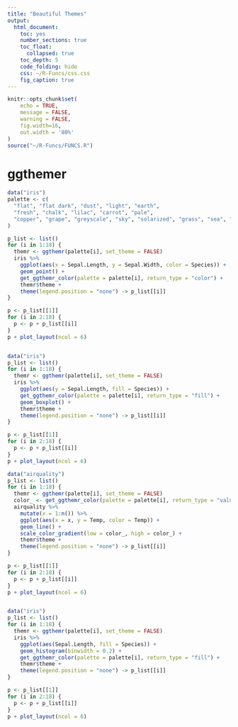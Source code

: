 ```yaml
---
title: "Beautiful Themes"
output: 
  html_document:
    toc: yes
    number_sections: true
    toc_float:
      collapsed: true
    toc_depth: 5
    code_folding: hide
    css: ~/R-Funcs/css.css
    fig_caption: true
---
```


```r
knitr::opts_chunk$set(
	echo = TRUE,
	message = FALSE,
	warning = FALSE,
	fig.width=16,
	out.width = '80%'
)
source("~/R-Funcs/FUNCS.R")
```

# ggthemer

```r
data("iris")
palette <- c(
  "flat", "flat dark", "dust", "light", "earth",
  "fresh", "chalk", "lilac", "carrot", "pale",
  "copper", "grape", "greyscale", "sky", "solarized", "grass", "sea", "camouflage"
)

p_list <- list()
for (i in 1:18) {
  themr <- ggthemr(palette[i], set_theme = FALSE)
  iris %>%
    ggplot(aes(x = Sepal.Length, y = Sepal.Width, color = Species)) +
    geom_point() +
    get_ggthemr_color(palette = palette[i], return_type = "color") +
    themr$theme +
    theme(legend.position = "none") -> p_list[[i]]
}

p <- p_list[[1]]
for (i in 2:18) {
  p <- p + p_list[[i]]
}
p + plot_layout(ncol = 6)


data("iris")
p_list <- list()
for (i in 1:18) {
  themr <- ggthemr(palette[i], set_theme = FALSE)
  iris %>%
    ggplot(aes(y = Sepal.Length, fill = Species)) +
    get_ggthemr_color(palette = palette[i], return_type = "fill") +
    geom_boxplot() +
    themr$theme +
    theme(legend.position = "none") -> p_list[[i]]
}

p <- p_list[[1]]
for (i in 2:18) {
  p <- p + p_list[[i]]
}
p + plot_layout(ncol = 6)

data("airquality")
p_list <- list()
for (i in 1:18) {
  themr <- ggthemr(palette[i], set_theme = FALSE)
  color_ <- get_ggthemr_color(palette = palette[i], return_type = "values")[2]
  airquality %>%
    mutate(x = 1:n()) %>%
    ggplot(aes(x = x, y = Temp, color = Temp)) +
    geom_line() +
    scale_color_gradient(low = color_, high = color_) +
    themr$theme +
    theme(legend.position = "none") -> p_list[[i]]
}

p <- p_list[[1]]
for (i in 2:18) {
  p <- p + p_list[[i]]
}
p + plot_layout(ncol = 6)


data("iris")
p_list <- list()
for (i in 1:18) {
  themr <- ggthemr(palette[i], set_theme = FALSE)
  iris %>%
    ggplot(aes(Sepal.Length, fill = Species)) +
    geom_histogram(binwidth = 0.2) +
    get_ggthemr_color(palette = palette[i], return_type = "fill") +
    themr$theme +
    theme(legend.position = "none") -> p_list[[i]]
}

p <- p_list[[1]]
for (i in 2:18) {
  p <- p + p_list[[i]]
}
p + plot_layout(ncol = 6)
```

